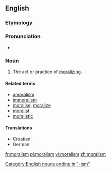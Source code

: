 ==English==

===Etymology===
{{rfe|lang=en}}<!--from French?-->

===Pronunciation===
* {{rfp|lang=en}}

===Noun===
{{en-noun|-}}

# The act or practice of [[moralizing]].

====Related terms====
* [[amoralism]]
* [[immoralism]]
* [[moralise]], [[moralize]]
* [[moralist]]
* [[moralistic]]

====Translations====
{{trans-top|Act or process of moralizing}}
* Croatian: {{t-|hr|moralizam|m}}
* German: {{t-|de|Moralismus|m}}
{{trans-mid}}
{{trans-bottom}}

[[Category:English nouns ending in "-ism"]]

[[fr:moralism]]
[[pl:moralism]]
[[vi:moralism]]
[[zh:moralism]]